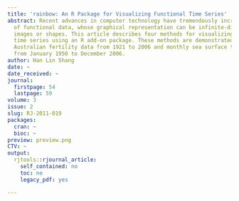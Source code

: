 ```yaml
---
title: 'rainbow: An R Package for Visualizing Functional Time Series'
abstract: Recent advances in computer technology have tremendously increased the use
  of functional data, whose graphical representation can be infinite-dimensional curves,
  images or shapes. This article describes four methods for visualizing functional
  time series using an R add-on package. These methods are demonstrated using age-specific
  Australian fertility data from 1921 to 2006 and monthly sea surface temperatures
  from January 1950 to December 2006.
author: Han Lin Shang
date: ~
date_received: ~
journal:
  firstpage: 54
  lastpage: 59
volume: 3
issue: 2
slug: RJ-2011-019
packages:
  cran: ~
  bioc: ~
preview: preview.png
CTV: ~
output:
  rjtools::rjournal_article:
    self_contained: no
    toc: no
    legacy_pdf: yes

---
```

